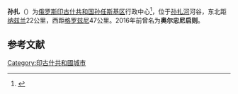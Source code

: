 {{coord|43|19|N|45|04|E|display=title}}
'''孙扎'''（{{lang-ru|Сунжа}}）为[[俄罗斯|俄罗斯]][[印古什共和国|印古什共和国]][[孙任斯基区_(印古什共和国)|孙任斯基区]]行政中心<ref>{{Cite web |url=http://tass.ru/v-strane/3839477 |title=存档副本 |access-date=2020-11-05 |archive-date=2019-01-13 |archive-url=https://web.archive.org/web/20190113062811/https://tass.ru/v-strane/3839477 |dead-url=no }}</ref>，位于[[孙扎河|孙扎河]]河谷，东北距[[纳兹兰|纳兹兰]]22公里，西距[[格罗兹尼|格罗兹尼]]47公里。2016年前曾名为'''奥尔忠尼启则'''。{{ru-census|p2010=61,598|p2002=65,112|p1989=17,318}}

==参考文献==
{{reflist}}

[[Category:印古什共和國城市|Category:印古什共和國城市]]